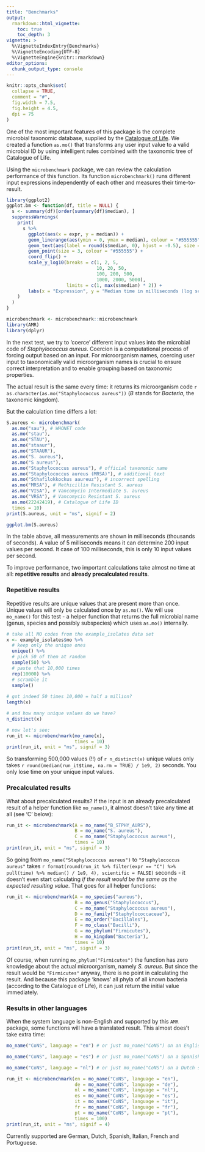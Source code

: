 ```yaml
---
title: "Benchmarks"
output: 
  rmarkdown::html_vignette:
    toc: true
    toc_depth: 3
vignette: >
  %\VignetteIndexEntry{Benchmarks}
  %\VignetteEncoding{UTF-8}
  %\VignetteEngine{knitr::rmarkdown}
editor_options: 
  chunk_output_type: console
---
```


```r
knitr::opts_chunk$set(
  collapse = TRUE,
  comment = "#",
  fig.width = 7.5,
  fig.height = 4.5,
  dpi = 75
) 
```

One of the most important features of this package is the complete microbial taxonomic database, supplied by the [Catalogue of Life](http://catalogueoflife.org). We created a function `as.mo()` that transforms any user input value to a valid microbial ID by using intelligent rules combined with the taxonomic tree of Catalogue of Life.

Using the `microbenchmark` package, we can review the calculation performance of this function. Its function `microbenchmark()` runs different input expressions independently of each other and measures their time-to-result.

```r
library(ggplot2)
ggplot.bm <- function(df, title = NULL) {
  s <- summary(df)[order(summary(df)$median), ]
  suppressWarnings(
    print(
      s %>%
        ggplot(aes(x = expr, y = median)) + 
        geom_linerange(aes(ymin = 0, ymax = median), colour = "#555555") +
        geom_text(aes(label = round(s$median, 0), hjust = -0.5), size = 3) +
        geom_point(size = 3, colour = "#555555") + 
        coord_flip() +
        scale_y_log10(breaks = c(1, 2, 5, 
                                 10, 20, 50,
                                 100, 200, 500,
                                 1000, 2000, 5000),
                      limits = c(1, max(s$median) * 2)) +
        labs(x = "Expression", y = "Median time in milliseconds (log scale)", title = title)
    )
  )
}
```

```r
microbenchmark <- microbenchmark::microbenchmark
library(AMR)
library(dplyr)
```

In the next test, we try to 'coerce' different input values into the microbial code of *Staphylococcus aureus*. Coercion is a computational process of forcing output based on an input. For microorganism names, coercing user input to taxonomically valid microorganism names is crucial to ensure correct interpretation and to enable grouping based on taxonomic properties. 

The actual result is the same every time: it returns its microorganism code ``r as.character(as.mo("Staphylococcus aureus"))`` (*B* stands for *Bacteria*, the taxonomic kingdom). 

But the calculation time differs a lot:

```r
S.aureus <- microbenchmark(
  as.mo("sau"), # WHONET code
  as.mo("stau"),
  as.mo("STAU"),
  as.mo("staaur"),
  as.mo("STAAUR"),
  as.mo("S. aureus"),
  as.mo("S aureus"),
  as.mo("Staphylococcus aureus"), # official taxonomic name
  as.mo("Staphylococcus aureus (MRSA)"), # additional text
  as.mo("Sthafilokkockus aaureuz"), # incorrect spelling
  as.mo("MRSA"), # Methicillin Resistant S. aureus
  as.mo("VISA"), # Vancomycin Intermediate S. aureus
  as.mo("VRSA"), # Vancomycin Resistant S. aureus
  as.mo(22242419), # Catalogue of Life ID
  times = 10)
print(S.aureus, unit = "ms", signif = 2)
```
```r
ggplot.bm(S.aureus)
```

In the table above, all measurements are shown in milliseconds (thousands of seconds). A value of 5 milliseconds means it can determine 200 input values per second. It case of 100 milliseconds, this is only 10 input values per second. 

To improve performance, two important calculations take almost no time at all: **repetitive results** and **already precalculated results**.

### Repetitive results

Repetitive results are unique values that are present more than once. Unique values will only be calculated once by `as.mo()`. We will use `mo_name()` for this test - a helper function that returns the full microbial name (genus, species and possibly subspecies) which uses `as.mo()` internally.

```r
# take all MO codes from the example_isolates data set
x <- example_isolates$mo %>%
  # keep only the unique ones
  unique() %>%
  # pick 50 of them at random
  sample(50) %>%
  # paste that 10,000 times
  rep(10000) %>%
  # scramble it
  sample()
  
# got indeed 50 times 10,000 = half a million?
length(x)

# and how many unique values do we have?
n_distinct(x)

# now let's see:
run_it <- microbenchmark(mo_name(x),
                         times = 10)
print(run_it, unit = "ms", signif = 3)
```

So transforming 500,000 values (!!) of `r n_distinct(x)` unique values only takes `r round(median(run_it$time, na.rm = TRUE) / 1e9, 2)` seconds. You only lose time on your unique input values.

### Precalculated results

What about precalculated results? If the input is an already precalculated result of a helper function like `mo_name()`, it almost doesn't take any time at all (see 'C' below):

```r
run_it <- microbenchmark(A = mo_name("B_STPHY_AURS"),
                         B = mo_name("S. aureus"),
                         C = mo_name("Staphylococcus aureus"),
                         times = 10)
print(run_it, unit = "ms", signif = 3)
```

So going from `mo_name("Staphylococcus aureus")` to `"Staphylococcus aureus"` takes `r format(round(run_it %>% filter(expr == "C") %>% pull(time) %>% median() / 1e9, 4), scientific = FALSE)` seconds - it doesn't even start calculating *if the result would be the same as the expected resulting value*. That goes for all helper functions:

```r
run_it <- microbenchmark(A = mo_species("aureus"),
                         B = mo_genus("Staphylococcus"),
                         C = mo_name("Staphylococcus aureus"),
                         D = mo_family("Staphylococcaceae"),
                         E = mo_order("Bacillales"),
                         F = mo_class("Bacilli"),
                         G = mo_phylum("Firmicutes"),
                         H = mo_kingdom("Bacteria"),
                         times = 10)
print(run_it, unit = "ms", signif = 3)
```

Of course, when running `mo_phylum("Firmicutes")` the function has zero knowledge about the actual microorganism, namely *S. aureus*. But since the result would be `"Firmicutes"` anyway, there is no point in calculating the result. And because this package 'knows' all phyla of all known bacteria (according to the Catalogue of Life), it can just return the initial value immediately.

### Results in other languages

When the system language is non-English and supported by this `AMR` package, some functions will have a translated result. This almost does't take extra time:

```r
mo_name("CoNS", language = "en") # or just mo_name("CoNS") on an English system

mo_name("CoNS", language = "es") # or just mo_name("CoNS") on a Spanish system

mo_name("CoNS", language = "nl") # or just mo_name("CoNS") on a Dutch system

run_it <- microbenchmark(en = mo_name("CoNS", language = "en"),
                         de = mo_name("CoNS", language = "de"),
                         nl = mo_name("CoNS", language = "nl"),
                         es = mo_name("CoNS", language = "es"),
                         it = mo_name("CoNS", language = "it"),
                         fr = mo_name("CoNS", language = "fr"),
                         pt = mo_name("CoNS", language = "pt"),
                         times = 100)
print(run_it, unit = "ms", signif = 4)
```

Currently supported are German, Dutch, Spanish, Italian, French and Portuguese.
